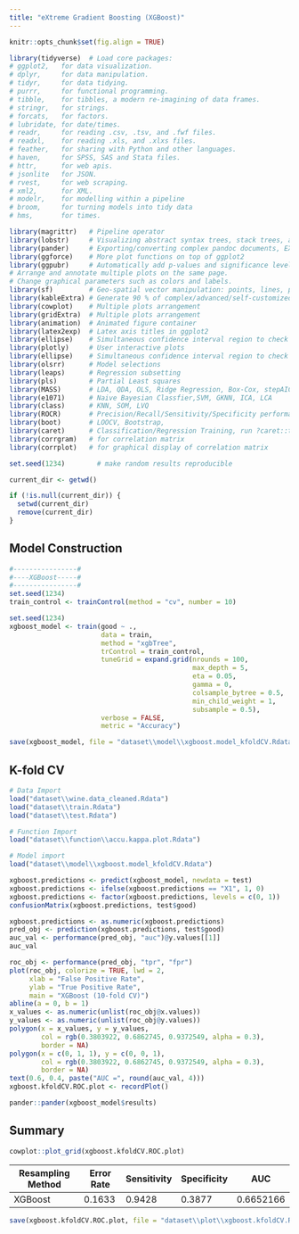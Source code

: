 ```yaml
---
title: "eXtreme Gradient Boosting (XGBoost)"
---
```


```r
knitr::opts_chunk$set(fig.align = TRUE)

library(tidyverse)  # Load core packages: 
# ggplot2,   for data visualization.
# dplyr,     for data manipulation.
# tidyr,     for data tidying.
# purrr,     for functional programming.
# tibble,    for tibbles, a modern re-imagining of data frames.
# stringr,   for strings.
# forcats,   for factors.
# lubridate, for date/times.
# readr,     for reading .csv, .tsv, and .fwf files.
# readxl,    for reading .xls, and .xlxs files.
# feather,   for sharing with Python and other languages.
# haven,     for SPSS, SAS and Stata files.
# httr,      for web apis.
# jsonlite   for JSON.
# rvest,     for web scraping.
# xml2,      for XML.
# modelr,    for modelling within a pipeline
# broom,     for turning models into tidy data
# hms,       for times.

library(magrittr)   # Pipeline operator
library(lobstr)     # Visualizing abstract syntax trees, stack trees, and object sizes
library(pander)     # Exporting/converting complex pandoc documents, EX: df to Pandoc table
library(ggforce)    # More plot functions on top of ggplot2
library(ggpubr)     # Automatically add p-values and significance levels  plots. 
# Arrange and annotate multiple plots on the same page. 
# Change graphical parameters such as colors and labels.
library(sf)         # Geo-spatial vector manipulation: points, lines, polygons
library(kableExtra) # Generate 90 % of complex/advanced/self-customized/beautiful tables
library(cowplot)    # Multiple plots arrangement
library(gridExtra)  # Multiple plots arrangement
library(animation)  # Animated figure container
library(latex2exp)  # Latex axis titles in ggplot2
library(ellipse)    # Simultaneous confidence interval region to check C.I. of 2 slope parameters
library(plotly)     # User interactive plots
library(ellipse)    # Simultaneous confidence interval region to check C.I. of 2 regressors
library(olsrr)      # Model selections 
library(leaps)      # Regression subsetting 
library(pls)        # Partial Least squares
library(MASS)       # LDA, QDA, OLS, Ridge Regression, Box-Cox, stepAIC, etc,.
library(e1071)      # Naive Bayesian Classfier,SVM, GKNN, ICA, LCA
library(class)      # KNN, SOM, LVQ
library(ROCR)       # Precision/Recall/Sensitivity/Specificity performance plot 
library(boot)       # LOOCV, Bootstrap,
library(caret)      # Classification/Regression Training, run ?caret::trainControl
library(corrgram)   # for correlation matrix
library(corrplot)   # for graphical display of correlation matrix

set.seed(1234)        # make random results reproducible

current_dir <- getwd()

if (!is.null(current_dir)) {
  setwd(current_dir)
  remove(current_dir)
}
```


## Model Construction
```r
#----------------#
#----XGBoost-----#
#----------------#
set.seed(1234)
train_control <- trainControl(method = "cv", number = 10)

set.seed(1234)
xgboost_model <- train(good ~ ., 
                       data = train, 
                       method = "xgbTree",
                       trControl = train_control,
                       tuneGrid = expand.grid(nrounds = 100,
                                              max_depth = 5,
                                              eta = 0.05,
                                              gamma = 0,
                                              colsample_bytree = 0.5,
                                              min_child_weight = 1,
                                              subsample = 0.5),
                       verbose = FALSE,
                       metric = "Accuracy")

save(xgboost_model, file = "dataset\\model\\xgboost.model_kfoldCV.Rdata")
```

## K-fold CV
```r
# Data Import
load("dataset\\wine.data_cleaned.Rdata")
load("dataset\\train.Rdata")
load("dataset\\test.Rdata")

# Function Import
load("dataset\\function\\accu.kappa.plot.Rdata")

# Model import
load("dataset\\model\\xgboost.model_kfoldCV.Rdata")

xgboost.predictions <- predict(xgboost_model, newdata = test)
xgboost.predictions <- ifelse(xgboost.predictions == "X1", 1, 0)
xgboost.predictions <- factor(xgboost.predictions, levels = c(0, 1))
confusionMatrix(xgboost.predictions, test$good)

xgboost.predictions <- as.numeric(xgboost.predictions)
pred_obj <- prediction(xgboost.predictions, test$good)
auc_val <- performance(pred_obj, "auc")@y.values[[1]]
auc_val

roc_obj <- performance(pred_obj, "tpr", "fpr")
plot(roc_obj, colorize = TRUE, lwd = 2,
     xlab = "False Positive Rate", 
     ylab = "True Positive Rate",
     main = "XGBoost (10-fold CV)")
abline(a = 0, b = 1)
x_values <- as.numeric(unlist(roc_obj@x.values))
y_values <- as.numeric(unlist(roc_obj@y.values))
polygon(x = x_values, y = y_values, 
        col = rgb(0.3803922, 0.6862745, 0.9372549, alpha = 0.3),
        border = NA)
polygon(x = c(0, 1, 1), y = c(0, 0, 1), 
        col = rgb(0.3803922, 0.6862745, 0.9372549, alpha = 0.3),
        border = NA)
text(0.6, 0.4, paste("AUC =", round(auc_val, 4)))
xgboost.kfoldCV.ROC.plot <- recordPlot()

pander::pander(xgboost_model$results)
```

## Summary
```r
cowplot::plot_grid(xgboost.kfoldCV.ROC.plot)
```

| Resampling Method    | Error Rate | Sensitivity | Specificity | AUC       |
| -------------------- | ---------- | ----------- | ----------- | --------- |
| XGBoost              | 0.1633     | 0.9428      | 0.3877      | 0.6652166 |

```r
save(xgboost.kfoldCV.ROC.plot, file = "dataset\\plot\\xgboost.kfoldCV.ROC.plot.Rdata")
```